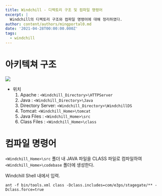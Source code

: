 ```yaml
---
title: Windchill - 디렉토리 구조 및 컴파일 명령어
excerpt: |
  Windchill의 디렉토리 구조와 컴파일 명령어에 대해 정리하였다.
author: content/authors/mingportal0.md
date: '2021-04-28T00:00:00.000Z'
tags:
  - windchill
---
```



# 아키텍쳐 구조

![](/uploads/image-20210428171947005.png)

* 위치
  1. Apache : `<Windchill_Directory>\HTTPServer`
  2. Java : `<Windchill_Directory>\Java`
  3. Directory Server: `<Windchill_Directory>\WindchillDS`
  4. Tomcat: `<Windchill_Home>\tomcat`
  5. Java Files : `<Windchill_Home>\src`
  6. Class Files : `<Windchill_Home>\class`

# 컴파일 명령어

`<Windchill_Home>\src` 폴더 내 JAVA 파일을 CLASS 파일로 컴파일하여 `<Windchill_Home>\codebase` 폴더에 생성한다.

Windchill Shell 내에서 입력.

```shell
ant -f bin/tools.xml class -Dclass.includes=com/e3ps/stagegate/** -Dclass.force=true
```
